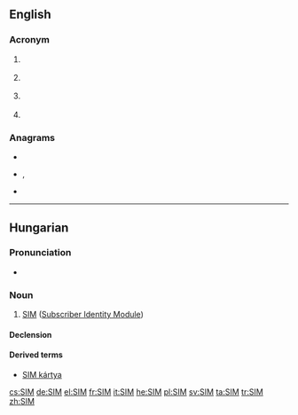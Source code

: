 {{also|sim|Sim|sím|šim|šīm}}
==English==

===Acronym===
{{rfc-header|Acronym}}
{{head|en|acronym}}

# {{lb|en|computing}} {{acronym of|[[simulation|Simulation]]|nocaps=1}}
# {{lb|en|marketing}} {{acronym of|[[Social Influence Marketing]]|nocaps=1}}
# {{lb|en|telecommunication}} {{acronym of|[[Subscriber Identity Module]]|nocaps=1}}
# {{lb|en|microscopy}} {{acronym of|[[Scanning ion microscope]]|nocaps=1}}

===Anagrams===
* {{l|en|IMS}}
* {{l|en|ism}}, {{l|en|ISM}}
* {{l|en|MIS}}

----

==Hungarian==

===Pronunciation===
* {{hu-IPA|szim}}

===Noun===
{{hu-noun|-ek}}

# [[SIM#English|SIM]] ([[Subscriber Identity Module]])

====Declension====
{{hu-infl-nom|SIM-e|e|v=m}}{{hu-pos-etek|SIM-|j|jei}}

====Derived terms====
* [[SIM kártya]]

[[cs:SIM]]
[[de:SIM]]
[[el:SIM]]
[[fr:SIM]]
[[it:SIM]]
[[he:SIM]]
[[pl:SIM]]
[[sv:SIM]]
[[ta:SIM]]
[[tr:SIM]]
[[zh:SIM]]